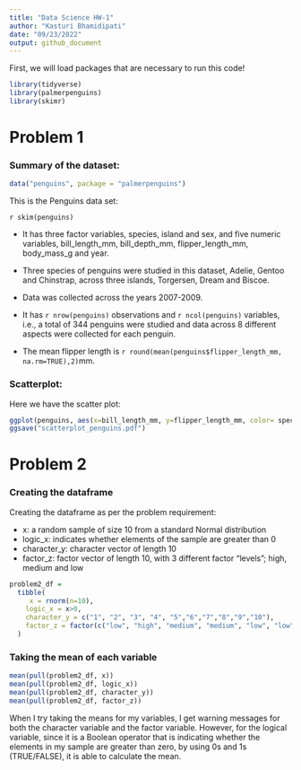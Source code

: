 ```yaml
---
title: "Data Science HW-1"
author: "Kasturi Bhamidipati"
date: "09/23/2022"
output: github_document
---
```


First, we will load packages that are necessary to run this code! 

```r
library(tidyverse)
library(palmerpenguins)
library(skimr)
```

# Problem 1

### Summary of the dataset: 

```r
data("penguins", package = "palmerpenguins")
```

This is the Penguins data set: 

`r skim(penguins)`

- It has three factor variables, species, island and sex, and five numeric variables, bill_length_mm, bill_depth_mm, flipper_length_mm, body_mass_g and year. 

- Three species of penguins were studied in this dataset, Adelie, Gentoo and Chinstrap, across three     islands, Torgersen, Dream and Biscoe.

- Data was collected across the years 2007-2009.

- It has `r nrow(penguins)` observations and `r ncol(penguins)` variables, i.e., a total of 344 penguins were studied and data across 8 different aspects were collected for each penguin.

- The mean flipper length is `r round(mean(penguins$flipper_length_mm, na.rm=TRUE),2)`mm. 

### Scatterplot: 

Here we have the scatter plot: 
  
  ```r
ggplot(penguins, aes(x=bill_length_mm, y=flipper_length_mm, color= species))+geom_point()
ggsave("scatterplot_penguins.pdf")
```


# Problem 2

### Creating the dataframe 

Creating the dataframe as per the problem requirement: 

- x: a random sample of size 10 from a standard Normal distribution
- logic_x: indicates whether elements of the sample are greater than 0
- character_y: character vector of length 10
- factor_z: factor vector of length 10, with 3 different factor “levels”; high, medium and low


```r
problem2_df = 
  tibble(
     x = rnorm(n=10), 
    logic_x = x>0,
    character_y = c("1", "2", "3", "4", "5","6","7","8","9","10"),
    factor_z = factor(c("low", "high", "medium", "medium", "low", "low", "high", "medium", "high", "high"))
  )
```

### Taking the mean of each variable 

```r
mean(pull(problem2_df, x))
mean(pull(problem2_df, logic_x))
mean(pull(problem2_df, character_y))
mean(pull(problem2_df, factor_z))
```

When I try taking the means for my variables, I get warning messages for both the character variable and the factor variable. However, for the logical variable, since it is a Boolean operator that is indicating whether the elements in my sample are greater than zero, by using 0s and 1s (TRUE/FALSE), it is able to calculate the mean. 




